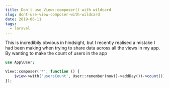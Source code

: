 ```yaml
---
title: Don't use View::composer() with wildcard
slug: dont-use-view-composer-with-wildcard
date: 2019-06-11
tags:
  - laravel
---
```


This is incredibily obvious in hindsight, but I recently realised a mistake I had been making when trying to share data across all the views in my app. By wanting to make the count of users in the app

```php
use App\User;

View::composer('*', function () {
    $view->with('usersCount', User::remember(now()->addDay())->count());
});
```

